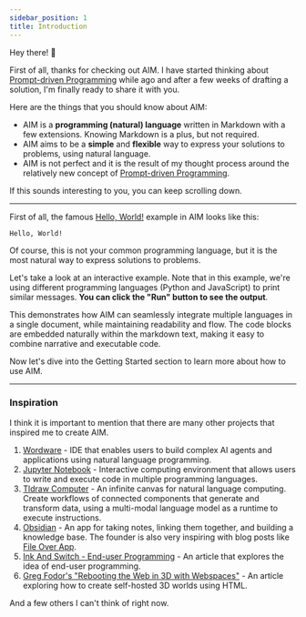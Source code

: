 ```yaml
---
sidebar_position: 1
title: Introduction
---
```


Hey there! 👋

First of all, thanks for checking out AIM. I have started thinking about [Prompt-driven Programming](/blog/welcome) while ago and after a few weeks of drafting a solution, I'm finally ready to share it with you.

Here are the things that you should know about AIM:
- AIM is a **programming (natural) language** written in Markdown with a few extensions. Knowing Markdown is a plus, but not required.
- AIM aims to be a **simple** and **flexible** way to express your solutions to problems, using natural language.
- AIM is not perfect and it is the result of my thought process around the relatively new concept of [Prompt-driven Programming](/blog/welcome).

If this sounds interesting to you, you can keep scrolling down.

---

First of all, the famous [Hello, World!](https://en.wikipedia.org/wiki/%22Hello,_World!%22_program) example in AIM looks like this: 

```aim title="hello-world.aim"
Hello, World!
```

Of course, this is not your common programming language, but it is the most natural way to express solutions to problems.

Let's take a look at an interactive example. Note that in this example, we're using different programming languages (Python and JavaScript) to print similar messages. **You can click the "Run" button to see the output**.


<CodePreview title="another-example.aim" example="dreamer"></CodePreview>

This demonstrates how AIM can seamlessly integrate multiple languages in a single document, while maintaining readability and flow. The code blocks are embedded naturally within the markdown text, making it easy to combine narrative and executable code.

Now let's dive into the Getting Started section to learn more about how to use AIM.

---

### Inspiration

I think it is important to mention that there are many other projects that inspired me to create AIM.

1. [Wordware](https://wordware.ai) - IDE that enables users to build complex AI agents and applications using natural language programming.
2. [Jupyter Notebook](https://jupyter.org) - Interactive computing environment that allows users to write and execute code in multiple programming languages.
3. [Tldraw Computer](https://computer.tldraw.com/) - An infinite canvas for natural language computing. Create workflows of connected components that generate and transform data, using a multi-modal language model as a runtime to execute instructions.
4. [Obsidian](https://obsidian.md/) - An app for taking notes, linking them together, and building a knowledge base. The founder is also very inspiring with blog posts like [File Over App](https://stephango.com/file-over-app).
5. [Ink And Switch - End-user Programming](https://www.inkandswitch.com/end-user-programming/) - An article that explores the idea of end-user programming.
6. [Greg Fodor's "Rebooting the Web in 3D with Webspaces"](https://gfodor.medium.com/rebooting-the-web-in-3d-with-webspaces-9e58847e042c/) - An article exploring how to create self-hosted 3D worlds using HTML.

And a few others I can't think of right now.
